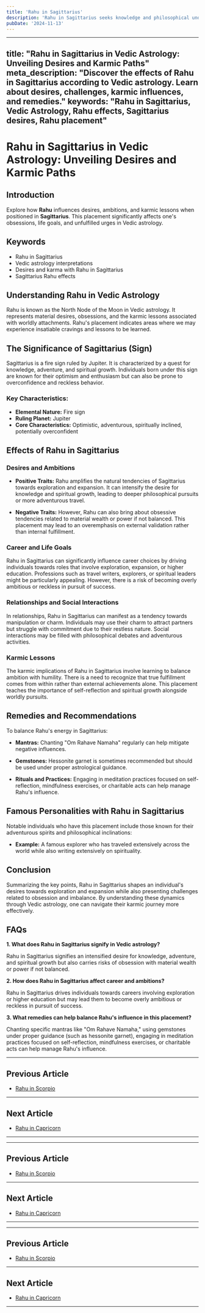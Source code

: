 ```yaml
---
title: 'Rahu in Sagittarius'
description: 'Rahu in Sagittarius seeks knowledge and philosophical understanding. Individuals are adventurous, pursue higher learning, but may grapple with dogmatism or restlessness.'
pubDate: '2024-11-13'
---
```


--- 
title: "Rahu in Sagittarius in Vedic Astrology: Unveiling Desires and Karmic Paths"
meta_description: "Discover the effects of Rahu in Sagittarius according to Vedic astrology. Learn about desires, challenges, karmic influences, and remedies."
keywords: "Rahu in Sagittarius, Vedic Astrology, Rahu effects, Sagittarius desires, Rahu placement"
---

# Rahu in Sagittarius in Vedic Astrology: Unveiling Desires and Karmic Paths

## Introduction

Explore how **Rahu** influences desires, ambitions, and karmic lessons when positioned in **Sagittarius**. This placement significantly affects one's obsessions, life goals, and unfulfilled urges in Vedic astrology.

## Keywords

- Rahu in Sagittarius
- Vedic astrology interpretations
- Desires and karma with Rahu in Sagittarius
- Sagittarius Rahu effects

## Understanding Rahu in Vedic Astrology

Rahu is known as the North Node of the Moon in Vedic astrology. It represents material desires, obsessions, and the karmic lessons associated with worldly attachments. Rahu's placement indicates areas where we may experience insatiable cravings and lessons to be learned.

## The Significance of Sagittarius (Sign)

Sagittarius is a fire sign ruled by Jupiter. It is characterized by a quest for knowledge, adventure, and spiritual growth. Individuals born under this sign are known for their optimism and enthusiasm but can also be prone to overconfidence and reckless behavior.

### Key Characteristics:
- **Elemental Nature:** Fire sign
- **Ruling Planet:** Jupiter
- **Core Characteristics:** Optimistic, adventurous, spiritually inclined, potentially overconfident

## Effects of Rahu in Sagittarius

### Desires and Ambitions

- **Positive Traits:** Rahu amplifies the natural tendencies of Sagittarius towards exploration and expansion. It can intensify the desire for knowledge and spiritual growth, leading to deeper philosophical pursuits or more adventurous travel.
  
- **Negative Traits:** However, Rahu can also bring about obsessive tendencies related to material wealth or power if not balanced. This placement may lead to an overemphasis on external validation rather than internal fulfillment.

### Career and Life Goals

Rahu in Sagittarius can significantly influence career choices by driving individuals towards roles that involve exploration, expansion, or higher education. Professions such as travel writers, explorers, or spiritual leaders might be particularly appealing. However, there is a risk of becoming overly ambitious or reckless in pursuit of success.

### Relationships and Social Interactions

In relationships, Rahu in Sagittarius can manifest as a tendency towards manipulation or charm. Individuals may use their charm to attract partners but struggle with commitment due to their restless nature. Social interactions may be filled with philosophical debates and adventurous activities.

### Karmic Lessons

The karmic implications of Rahu in Sagittarius involve learning to balance ambition with humility. There is a need to recognize that true fulfillment comes from within rather than external achievements alone. This placement teaches the importance of self-reflection and spiritual growth alongside worldly pursuits.

## Remedies and Recommendations

To balance Rahu's energy in Sagittarius:

- **Mantras:** Chanting "Om Rahave Namaha" regularly can help mitigate negative influences.
  
- **Gemstones:** Hessonite garnet is sometimes recommended but should be used under proper astrological guidance.
  
- **Rituals and Practices:** Engaging in meditation practices focused on self-reflection, mindfulness exercises, or charitable acts can help manage Rahu's influence.

## Famous Personalities with Rahu in Sagittarius

Notable individuals who have this placement include those known for their adventurous spirits and philosophical inclinations:

- **Example:** A famous explorer who has traveled extensively across the world while also writing extensively on spirituality.

## Conclusion

Summarizing the key points, Rahu in Sagittarius shapes an individual's desires towards exploration and expansion while also presenting challenges related to obsession and imbalance. By understanding these dynamics through Vedic astrology, one can navigate their karmic journey more effectively.

## FAQs

**1. What does Rahu in Sagittarius signify in Vedic astrology?**

Rahu in Sagittarius signifies an intensified desire for knowledge, adventure, and spiritual growth but also carries risks of obsession with material wealth or power if not balanced.

**2. How does Rahu in Sagittarius affect career and ambitions?**

Rahu in Sagittarius drives individuals towards careers involving exploration or higher education but may lead them to become overly ambitious or reckless in pursuit of success.

**3. What remedies can help balance Rahu's influence in this placement?**

Chanting specific mantras like "Om Rahave Namaha," using gemstones under proper guidance (such as hessonite garnet), engaging in meditation practices focused on self-reflection, mindfulness exercises, or charitable acts can help manage Rahu's influence.



---

## Previous Article
- [Rahu in Scorpio](/blogs-md/0808_Rahu_in_Rashi/080808_Rahu_in_Scorpio.mdx)

---

## Next Article
- [Rahu in Capricorn](/blogs-md/0808_Rahu_in_Rashi/080810_Rahu_in_Capricorn.mdx)

---
---

## Previous Article
- [Rahu in Scorpio](080808_Rahu_in_Scorpio.mdx)

---

## Next Article
- [Rahu in Capricorn](080810_Rahu_in_Capricorn.mdx)

---
---

## Previous Article
- [Rahu in Scorpio](080808_Rahu_in_Scorpio.mdx)

---

## Next Article
- [Rahu in Capricorn](080810_Rahu_in_Capricorn.mdx)

---

